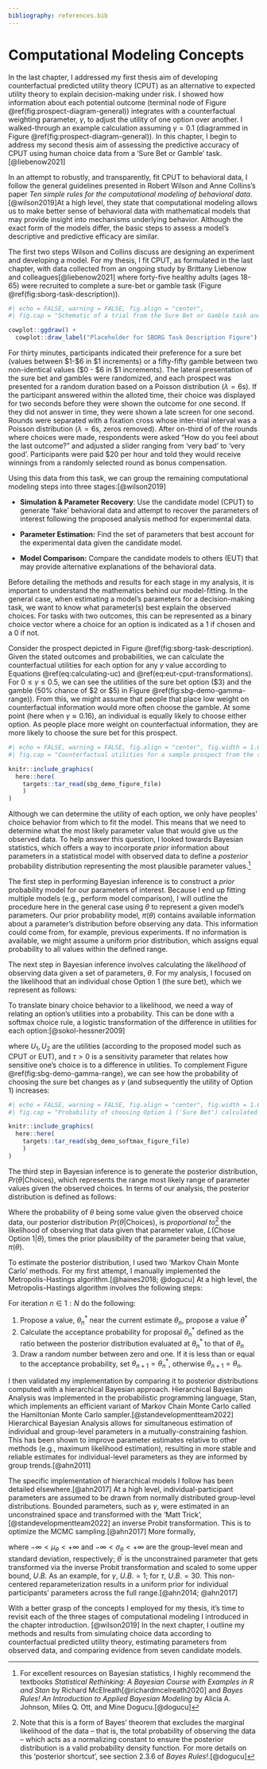 ```yaml
---
bibliography: references.bib
---
```


# Computational Modeling Concepts

In the last chapter, I addressed my first thesis aim of developing counterfactual predicted utility theory (CPUT) as an alternative to expected utility theory to explain decision-making under risk. I showed how information about each potential outcome (terminal node of Figure \@ref(fig:prospect-diagram-general)) integrates with a counterfactual weighting parameter, $\gamma$, to adjust the utility of one option over another. I walked-through an example calculation assuming $\gamma = 0.1$ (diagrammed in Figure \@ref(fig:prospect-diagram-general)). In this chapter, I begin to address my second thesis aim of assessing the predictive accuracy of CPUT using human choice data from a 'Sure Bet or Gamble' task.[@liebenow2021]

In an attempt to robustly, and transparently, fit CPUT to behavioral data, I follow the general guidelines presented in Robert Wilson and Anne Collins's paper *Ten simple rules for the computational modeling of behavioral data*.[@wilson2019]At a high level, they state that computational modeling allows us to make better sense of behavioral data with mathematical models that may provide insight into mechanisms underlying behavior. Although the exact form of the models differ, the basic steps to assess a model's descriptive and predictive efficacy are similar.

The first two steps Wilson and Collins discuss are designing an experiment and developing a model. For my thesis, I fit CPUT, as formulated in the last chapter, with data collected from an ongoing study by Brittany Liebenow and colleagues[@liebenow2021] where forty-five healthy adults (ages 18-65) were recruited to complete a sure-bet or gamble task (Figure \@ref(fig:sborg-task-description)).

```r
#| echo = FALSE, warning = FALSE, fig.align = "center",
#| fig.cap = "Schematic of a trial from the Sure Bet or Gamble task and subjective rating prompt."

cowplot::ggdraw() +
  cowplot::draw_label("Placeholder for SBORG Task Description Figure")

```

For thirty minutes, participants indicated their preference for a sure bet (values between \$1-\$6 in \$1 increments) or a fifty-fifty gamble between two non-identical values (\$0 - \$6 in \$1 increments). The lateral presentation of the sure bet and gambles were randomized, and each prospect was presented for a random duration based on a Poisson distribution $(\lambda = 6\text{s})$. If the participant answered within the alloted time, their choice was displayed for two seconds before they were shown the outcome for one second. If they did not answer in time, they were shown a late screen for one second. Rounds were separated with a fixation cross whose inter-trial interval was a Poisson distribution $(\lambda = 6\text{s}$, zeros removed$)$. After on-third of of the rounds where choices were made, respondents were asked "How do you feel about the last outcome?" and adjusted a slider ranging from 'very bad' to 'very good'. Participants were paid \$20 per hour and told they would receive winnings from a randomly selected round as bonus compensation.

Using this data from this task, we can group the remaining computational modeling steps into three stages:[@wilson2019]

-   **Simulation & Parameter Recovery**: Use the candidate model (CPUT) to generate 'fake' behavioral data and attempt to recover the parameters of interest following the proposed analysis method for experimental data.

-   **Parameter Estimation:** Find the set of parameters that best account for the experimental data given the candidate model.

-   **Model Comparison:** Compare the candidate models to others (EUT) that may provide alternative explanations of the behavioral data.

Before detailing the methods and results for each stage in my analysis, it is important to understand the mathematics behind our model-fitting. In the general case, when estimating a model's parameters for a decision-making task, we want to know what parameter(s) best explain the observed choices. For tasks with two outcomes, this can be represented as a binary choice vector where a choice for an option is indicated as a 1 if chosen and a 0 if not.

```{=tex}
\begin{equation*}
\begin{split}
\text{Chose Option 1} =
    \begin{bmatrix}
    1 \\
    1 \\
    1 \\
    0 \\
    1 \\
    0
\end{bmatrix}
\end{split}
\qquad
\begin{split}
\text{Chose Option 2} =
    \begin{bmatrix}
    0 \\
    0 \\
    0 \\
    1 \\
    0 \\
    1
    \end{bmatrix} 
\end{split}
\end{equation*}
```
Consider the prospect depicted in Figure \@ref(fig:sborg-task-description). Given the stated outcomes and probabilities, we can calculate the counterfactual utilities for each option for any $\gamma$ value according to Equations \@ref(eq:calculating-uc) and \@ref(eq:eut-cput-transformations). For $0 \leq \gamma \leq 0.5$, we can see the utilities of the sure bet option (\$3) and the gamble (50% chance of \$2 or \$5) in Figure \@ref(fig:sbg-demo-gamma-range)). From this, we might assume that people that place low weight on counterfactual information would more often choose the gamble. At some point (here when $\gamma \approx 0.16$), an individual is equally likely to choose either option. As people place more weight on counterfactual information, they are more likely to choose the sure bet for this prospect.

```r
#| echo = FALSE, warning = FALSE, fig.align = "center", fig.width = 1.619 * 5, fig.height = 5, dpi = 300, out.width = "95%",
#| fig.cap = "Counterfactual utilities for a sample prospect from the sure bet or gamble task simulated for $0 \\leq \\gamma \\leq 0.5$. Blue line represents the counterfactual utility of choosing the 'Sure Bet' and receiving three dollars; red line represents the counterfactual utility of choosing the 'Gamble' and having a 50 percent chance of receiving two dollars or five dollars. The 'indifference' point of choosing one option over the other occurs when $\\gamma \\approx 0.16$."

knitr::include_graphics(
  here::here(
    targets::tar_read(sbg_demo_figure_file)
    )
)
```

Although we can determine the utility of each option, we only have peoples' choice behavior from which to fit the model. This means that we need to determine what the most likely parameter value that would give us the observed data. To help answer this question, I looked towards Bayesian statistics, which offers a way to incorporate *prior* information about parameters in a statistical model with observed data to define a *posterior* probability distribution representing the most plausible parameter values.[^model-concepts-1]

[^model-concepts-1]: For excellent resources on Bayesian statistics, I highly recommend the textbooks *Statistical Rethinking: A Bayesian Course with Examples in R and Stan* by Richard McElreath[@richardmcelreath2020] and *Bayes Rules! An Introduction to Applied Bayesian Modeling* by Alicia A. Johnson, Miles Q. Ott, and Mine Dogucu.[@dogucu]

The first step in performing Bayesian inference is to construct a *prior* probability model for our parameters of interest. Because I end up fitting multiple models (e.g., perform model comparison), I will outline the procedure here in the general case using $\theta$ to represent a given model's parameters. Our prior probability model, $\pi(\theta)$ contains available information about a parameter's distribution before observing any data. This information could come from, for example, previous experiments. If no information is available, we might assume a uniform prior distribution, which assigns equal probability to all values within the defined range.

The next step in Bayesian inference involves calculating the *likelihood* of observing data given a set of parameters, $\theta$. For my analysis, I focused on the likelihood that an individual chose Option 1 (the sure bet), which we represent as follows:

```{=tex}
\begin{equation}
L(\text{Chose Option 1}|\theta)
(\#eq:likelihood)
\end{equation}
```
To translate binary choice behavior to a likelihood, we need a way of relating an option's utilities into a probability. This can be done with a softmax choice rule, a logistic transformation of the difference in utilities for each option:[@sokol-hessner2009]

```{=tex}
\begin{equation}
P(\text{Chose Option 1}) = \frac{1}{1 + e^{(-\tau \cdot (U_1 - U_2))}}
(\#eq:softmax-choose-1)
\end{equation}
```
where $U_1, U_2$ are the utilities (according to the proposed model such as CPUT or EUT), and $\tau > 0$ is a sensitivity parameter that relates how sensitive one's choice is to a difference in utilities. To complement Figure \@ref(fig:sbg-demo-gamma-range), we can see how the probability of choosing the sure bet changes as $\gamma$ (and subsequently the utility of Option 1) increases:

```r
#| echo = FALSE, warning = FALSE, fig.align = "center", fig.width = 1.619 * 5, fig.height = 5, dpi = 300, out.width = "95%",
#| fig.cap = "Probability of choosing Option 1 ('Sure Bet') calculated by a logistic transformation of the difference in utilities for the counterfactual utilities of each option as shown in Figure \\@ref(fig:sbg-demo-gamma-range) across $0 \\leq \\gamma \\leq 0.5$. As  $\\tau$ increases, individuals are more likely to maximize utility. Note that the 'indifference' point of choosing one option over the other occurs when $\\gamma \\approx 0.16$, regardless of $\\tau$."

knitr::include_graphics(
  here::here(
    targets::tar_read(sbg_demo_softmax_figure_file)
    )
)
```

The third step in Bayesian inference is to generate the posterior distribution, $Pr(\theta|\text{Choices})$, which represents the range most likely range of parameter values given the observed choices. In terms of our analysis, the posterior distribution is defined as follows:

```{=tex}
\begin{equation}
Pr(\theta|\text{Choices}) \propto L(\text{Chose Option 1}|\theta) \times \pi(\theta)
(\#eq:posterior-propto)
\end{equation}
```
Where the probability of $\theta$ being some value given the observed choice data, our posterior distribution $Pr(\theta|\text{Choices})$, is *proportional to*[^model-concepts-2] the likelihood of observing that data given that parameter value, $L(\text{Chose Option 1}|\theta)$, times the prior plausibility of the parameter being that value, $\pi(\theta)$.

[^model-concepts-2]: Note that this is a form of Bayes' theorem that excludes the marginal likelihood of the data -- that is, the total probability of observing the data -- which acts as a normalizing constant to ensure the posterior distribution is a valid probability density function. For more details on this 'posterior shortcut', see section 2.3.6 of *Bayes Rules!*.[@dogucu]

To estimate the posterior distribution, I used two 'Markov Chain Monte Carlo' methods. For my first attempt, I manually implemented the Metropolis-Hastings algorithm.[@haines2018; @dogucu] At a high level, the Metropolis-Hastings algorithm involves the following steps:

For iteration $n \in 1:N$ do the following:

1.  Propose a value, $\theta_n^*$ near the current estimate $\theta_n$, propose a value $\theta^*$
2.  Calculate the acceptance probability for proposal $\theta_n^*$ defined as the ratio between the posterior distribution evaluated at $\theta_n^*$ to that of $\theta_n$
3.  Draw a random number between zero and one. If it is less than or equal to the acceptance probability, set $\theta_{n+1} = \theta_n^*$, otherwise $\theta_{n+1} = \theta_n$.

I then validated my implementation by comparing it to posterior distributions computed with a hierarchical Bayesian approach. Hierarchical Bayesian Analysis was implemented in the probabilistic programming language, Stan, which implements an efficient variant of Markov Chain Monte Carlo called the Hamiltonian Monte Carlo sampler.[@standevelopmentteam2022] Hierarchical Bayesian Analysis allows for simultaneous estimation of individual and group-level parameters in a mutually-constraining fashion. This has been shown to improve parameter estimates relative to other methods (e.g., maximum likelihood estimation), resulting in more stable and reliable estimates for individual-level parameters as they are informed by group trends.[@ahn2011]

The specific implementation of hierarchical models I follow has been detailed elsewhere.[@ahn2017] At a high level, individual-participant parameters are assumed to be drawn from normally distributed group-level distributions. Bounded parameters, such as $\gamma$, were estimated in an unconstrained space and transformed with the 'Matt Trick',[@standevelopmentteam2022] an inverse Probit transformation. This is to optimize the MCMC sampling.[@ahn2017] More formally, 

```{=tex}
\begin{equation}
\begin{aligned}
\mu_\theta &\sim \text{Normal}(0,1) \\
\sigma_\theta &\sim \text{Half-Normal}(0,0.2) \\
\mathbf{\theta}^\prime &\sim \text{Normal}(0,1) \\
\mathbf{\theta} &\sim \text{Probit}^{-1}(\mu_\theta + \sigma_\theta \cdot \mathbf{\theta}^\prime) \times U.B.
\end{aligned}
(\#eq:matt-trick)
\end{equation}
```

where $- \infty < \mu_\theta < + \infty$ and $- \infty < \sigma_\theta < + \infty$ are the group-level mean and standard deviation, respectively; $\theta^\prime$ is the unconstrained parameter that gets transformed via the inverse Probit transformation and scaled to some upper bound, $U.B$. As an example, for $\gamma$, $U.B. = 1$; for $\tau$, $U.B. = 30$. This non-centered reparameterization results in a uniform prior for individual participants' parameters across the full range.[@ahn2014; @ahn2017]

With a better grasp of the concepts I employed for my thesis, it's time to revisit each of the three stages of computational modeling I introduced in the chapter introduction. [@wilson2019] In the next chapter, I outline my methods and results from simulating choice data according to counterfactual predicted utility theory, estimating parameters from observed data, and comparing evidence from seven candidate models.
